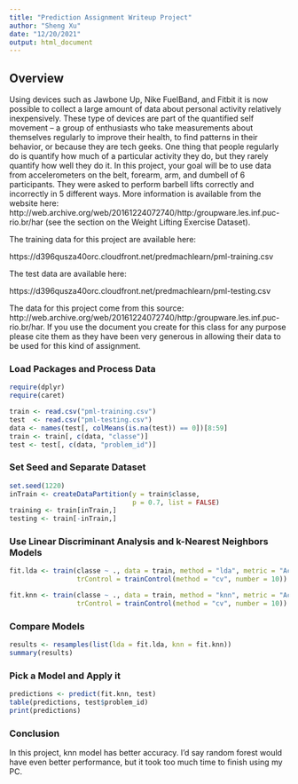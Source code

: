 ```yaml
---
title: "Prediction Assignment Writeup Project"
author: "Sheng Xu"
date: "12/20/2021"
output: html_document
---
```


## Overview

Using devices such as Jawbone Up, Nike FuelBand, and Fitbit it is now possible to collect a large amount of data about personal activity relatively inexpensively. These type of devices are part of the quantified self movement – a group of enthusiasts who take measurements about themselves regularly to improve their health, to find patterns in their behavior, or because they are tech geeks. One thing that people regularly do is quantify how much of a particular activity they do, but they rarely quantify how well they do it. In this project, your goal will be to use data from accelerometers on the belt, forearm, arm, and dumbell of 6 participants. They were asked to perform barbell lifts correctly and incorrectly in 5 different ways. More information is available from the website here: http://web.archive.org/web/20161224072740/http:/groupware.les.inf.puc-rio.br/har (see the section on the Weight Lifting Exercise Dataset).

The training data for this project are available here:

https://d396qusza40orc.cloudfront.net/predmachlearn/pml-training.csv

The test data are available here:

https://d396qusza40orc.cloudfront.net/predmachlearn/pml-testing.csv

The data for this project come from this source: http://web.archive.org/web/20161224072740/http:/groupware.les.inf.puc-rio.br/har. If you use the document you create for this class for any purpose please cite them as they have been very generous in allowing their data to be used for this kind of assignment.

### Load Packages and Process Data

```r
require(dplyr)
require(caret)
```

```r
train <- read.csv("pml-training.csv")
test  <- read.csv("pml-testing.csv")
data <- names(test[, colMeans(is.na(test)) == 0])[8:59]
train <- train[, c(data, "classe")]
test <- test[, c(data, "problem_id")]
```

### Set Seed and Separate Dataset 

```r
set.seed(1220)
inTrain <- createDataPartition(y = train$classe,
                               p = 0.7, list = FALSE)
training <- train[inTrain,]
testing <- train[-inTrain,]
```

### Use Linear Discriminant Analysis and k-Nearest Neighbors Models

```r
fit.lda <- train(classe ~ ., data = train, method = "lda", metric = "Accuracy",
                 trControl = trainControl(method = "cv", number = 10))

fit.knn <- train(classe ~ ., data = train, method = "knn", metric = "Accuracy",
                 trControl = trainControl(method = "cv", number = 10))
```

### Compare Models

```r
results <- resamples(list(lda = fit.lda, knn = fit.knn))
summary(results)
```

### Pick a Model and Apply it

```r
predictions <- predict(fit.knn, test)
table(predictions, test$problem_id)
print(predictions)
```

### Conclusion

In this project, knn model has better accuracy. I'd say random forest would have even better performance, but it took too much time to finish using my PC. 